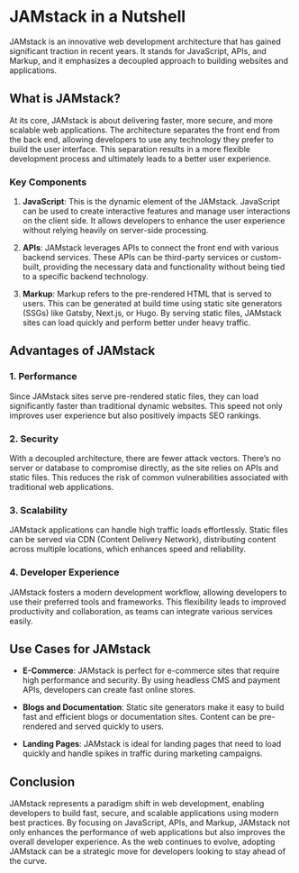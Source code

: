 
# JAMstack in a Nutshell

JAMstack is an innovative web development architecture that has gained significant traction in recent years. It stands for JavaScript, APIs, and Markup, and it emphasizes a decoupled approach to building websites and applications. 

## What is JAMstack?

At its core, JAMstack is about delivering faster, more secure, and more scalable web applications. The architecture separates the front end from the back end, allowing developers to use any technology they prefer to build the user interface. This separation results in a more flexible development process and ultimately leads to a better user experience.

### Key Components

1. **JavaScript**: This is the dynamic element of the JAMstack. JavaScript can be used to create interactive features and manage user interactions on the client side. It allows developers to enhance the user experience without relying heavily on server-side processing.

2. **APIs**: JAMstack leverages APIs to connect the front end with various backend services. These APIs can be third-party services or custom-built, providing the necessary data and functionality without being tied to a specific backend technology.

3. **Markup**: Markup refers to the pre-rendered HTML that is served to users. This can be generated at build time using static site generators (SSGs) like Gatsby, Next.js, or Hugo. By serving static files, JAMstack sites can load quickly and perform better under heavy traffic.

## Advantages of JAMstack

### 1. Performance

Since JAMstack sites serve pre-rendered static files, they can load significantly faster than traditional dynamic websites. This speed not only improves user experience but also positively impacts SEO rankings.

### 2. Security

With a decoupled architecture, there are fewer attack vectors. There’s no server or database to compromise directly, as the site relies on APIs and static files. This reduces the risk of common vulnerabilities associated with traditional web applications.

### 3. Scalability

JAMstack applications can handle high traffic loads effortlessly. Static files can be served via CDN (Content Delivery Network), distributing content across multiple locations, which enhances speed and reliability.

### 4. Developer Experience

JAMstack fosters a modern development workflow, allowing developers to use their preferred tools and frameworks. This flexibility leads to improved productivity and collaboration, as teams can integrate various services easily.

## Use Cases for JAMstack

- **E-Commerce**: JAMstack is perfect for e-commerce sites that require high performance and security. By using headless CMS and payment APIs, developers can create fast online stores.
  
- **Blogs and Documentation**: Static site generators make it easy to build fast and efficient blogs or documentation sites. Content can be pre-rendered and served quickly to users.

- **Landing Pages**: JAMstack is ideal for landing pages that need to load quickly and handle spikes in traffic during marketing campaigns.

## Conclusion

JAMstack represents a paradigm shift in web development, enabling developers to build fast, secure, and scalable applications using modern best practices. By focusing on JavaScript, APIs, and Markup, JAMstack not only enhances the performance of web applications but also improves the overall developer experience. As the web continues to evolve, adopting JAMstack can be a strategic move for developers looking to stay ahead of the curve.